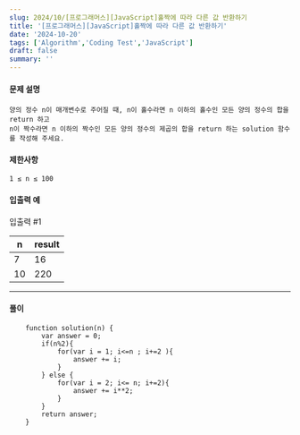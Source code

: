 ```yaml
---
slug: 2024/10/[프로그래머스][JavaScript]홀짝에 따라 다른 값 반환하기
title: '[프로그래머스][JavaScript]홀짝에 따라 다른 값 반환하기'
date: '2024-10-20'
tags: ['Algorithm','Coding Test','JavaScript']
draft: false
summary: ''
---
```

#### 문제 설명
    양의 정수 n이 매개변수로 주어질 때, n이 홀수라면 n 이하의 홀수인 모든 양의 정수의 합을 return 하고 
    n이 짝수라면 n 이하의 짝수인 모든 양의 정수의 제곱의 합을 return 하는 solution 함수를 작성해 주세요.
#### 제한사항
    1 ≤ n ≤ 100
#### 입출력 예
입출력 #1

| n	  | result |
|-----|--------|
| 7	  | 16     |
| 10	 | 220    |

---
#### 풀이
````
    function solution(n) {
        var answer = 0;
        if(n%2){
            for(var i = 1; i<=n ; i+=2 ){
                answer += i;
            }
        } else {
            for(var i = 2; i<= n; i+=2){
                answer += i**2;
            }
        }
        return answer;
    }
````
